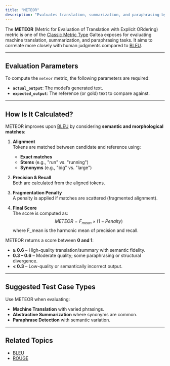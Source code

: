 ```yaml
---
title: "METEOR"
description: "Evaluates translation, summarization, and paraphrasing by aligning words using exact matches, stems, or synonyms, computing precision and recall."
---
```

The **METEOR** (Metric for Evaluation of Translation with Explicit ORdering) metric is one of the [Classic Metric Type](/concepts/metric-type) Galtea exposes for evaluating machine translation, summarization, and paraphrasing tasks. It aims to correlate more closely with human judgments compared to [BLEU](/concepts/metric-type/bleu).

---
## Evaluation Parameters

To compute the `meteor` metric, the following parameters are required:

- **`actual_output`**: The model’s generated text.
- **`expected_output`**: The reference (or gold) text to compare against.

---
## How Is It Calculated?

METEOR improves upon [BLEU](/concepts/metric-type/bleu) by considering **semantic and morphological matches**:

1. **Alignment**  
   Tokens are matched between candidate and reference using:
   - **Exact matches**
   - **Stems** (e.g., "run" vs. "running")
   - **Synonyms** (e.g., "big" vs. "large")

2. **Precision & Recall**  
   Both are calculated from the aligned tokens.

3. **Fragmentation Penalty**  
   A penalty is applied if matches are scattered (fragmented alignment).

4. **Final Score**  
   The score is computed as:
   $$
   METEOR = F_{mean} \times (1 - Penalty)
   $$
   where F_mean is the harmonic mean of precision and recall.


METEOR returns a score between **0 and 1**:

- **≥ 0.6** – High-quality translation/summary with semantic fidelity.
- **0.3 – 0.6** – Moderate quality; some paraphrasing or structural divergence.
- **< 0.3** – Low-quality or semantically incorrect output.

---
## Suggested Test Case Types

Use METEOR when evaluating:

- **Machine Translation** with varied phrasings.
- **Abstractive Summarization** where synonyms are common.
- **Paraphrase Detection** with semantic variation.

---
## Related Topics

- [BLEU](/concepts/metric-type/bleu)
- [ROUGE](/concepts/metric-type/rouge)
